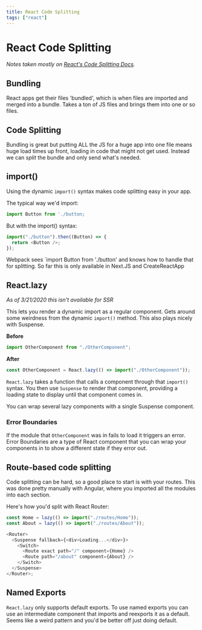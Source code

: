 ```yaml
---
title: React Code Splitting
tags: ["react"]
---
```


# React Code Splitting

_Notes taken mostly on [React's Code Splitting Docs](https://reactjs.org/docs/code-splitting.html)._

## Bundling

React apps get their files 'bundled', which is when files are imported and merged into a bundle. Takes a ton of JS files and brings them into one or so files.

## Code Splitting

Bundling is great but putting ALL the JS for a huge app into one file means huge load times up front, loading in code that might not get used. Instead we can _split_ the bundle and only send what's needed.

## import()

Using the dynamic `import()` syntax makes code splitting easy in your app.

The typical way we'd import:

```js
import Button from './button;
```

But with the import() syntax:

```js
import("./button").then((Button) => {
  return <Button />;
});
```

Webpack sees `import Button from './button' and knows how to handle that for splitting. So far this is only available in Next.JS and CreateReactApp

## React.lazy

_As of 3/21/2020 this isn't available for SSR_

This lets you render a dynamic import as a regular component. Gets around some weirdness from the dynamic `import()` method. This also plays nicely with Suspense.

**Before**

```js
import OtherComponent from "./OtherComponent";
```

**After**

```js
const OtherComponent = React.lazy(() => import("./OtherComponent"));
```

`React.lazy` takes a function that calls a component through that `import()` syntax. You then use `Suspense` to render that component, providing a loading state to display until that component comes in.

You can wrap several lazy components with a single Suspense component.

### Error Boundaries

If the module that `OtherComponent` was in fails to load it triggers an error. Error Boundaries are a type of React component that you can wrap your components in to show a different state if they error out.

## Route-based code splitting

Code splitting can be hard, so a good place to start is with your routes. This was done pretty manually with Angular, where you imported all the modules into each section.

Here's how you'd split with React Router:

```js
const Home = lazy(() => import("./routes/Home"));
const About = lazy(() => import("./routes/About"));

<Router>
  <Suspense fallback={<div>Loading...</div>}>
    <Switch>
      <Route exact path="/" component={Home} />
      <Route path="/about" component={About} />
    </Switch>
  </Suspense>
</Router>;
```

## Named Exports

`React.lazy` only supports default exports. To use named exports you can use an intermediate component that imports and reexports it as a default. Seems like a weird pattern and you'd be better off just doing default.
